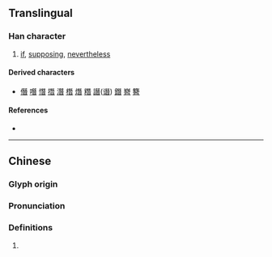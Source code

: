 {{character info/new}}
==Translingual==

===Han character===
{{Han char|rn=73|rad=曰|as=08|sn=12|four=11601|canj=MUA|ids=⿱⿰旡旡曰}}

# [[if]], [[supposing]], [[nevertheless]]

====Derived characters====
* [[僭]] [[噆]] [[憯]] [[撍]] [[潛]] [[橬]] [[熸]] [[糣]] [[譖]]([[谮]]) [[鐕]] [[嶜]] [[簪]]

====References====
* {{Han ref|kx=0503.070|dkj=14302|dj=0878.010|hdz=21518.020|uh=6701|ud=26369|bh=D9A9|bd=55721}}

----

==Chinese==
{{zh-forms}}

===Glyph origin===
{{Han etym}}

===Pronunciation===
{{zh-pron
|m=cǎn
|c=caam2
|mn=chhám/chiâm
|mc=y
|oc=y
|cat=adv
}}

===Definitions===
{{zh-hanzi}}

# {{rfdef|zh}}
